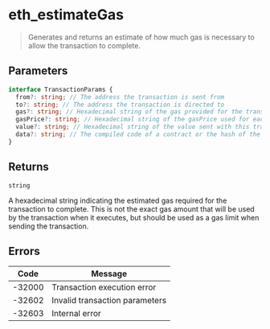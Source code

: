 # eth_estimateGas

> Generates and returns an estimate of how much gas is necessary to allow the transaction to complete.

## Parameters

```typescript
interface TransactionParams {
  from?: string; // The address the transaction is sent from
  to?: string; // The address the transaction is directed to
  gas?: string; // Hexadecimal string of the gas provided for the transaction execution
  gasPrice?: string; // Hexadecimal string of the gasPrice used for each paid gas
  value?: string; // Hexadecimal string of the value sent with this transaction
  data?: string; // The compiled code of a contract or the hash of the invoked method signature and encoded parameters
}
```

## Returns

`string`

A hexadecimal string indicating the estimated gas required for the transaction to complete. This is not the exact gas amount that will be used by the transaction when it executes, but should be used as a gas limit when sending the transaction.

## Errors

| Code   | Message                        |
| ------ | ------------------------------ |
| -32000 | Transaction execution error    |
| -32602 | Invalid transaction parameters |
| -32603 | Internal error                 |
